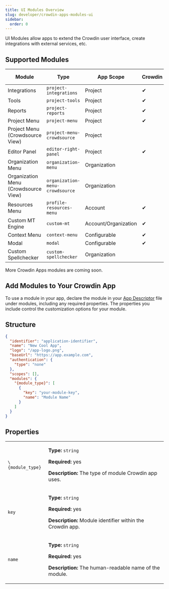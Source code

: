 ```yaml
---
title: UI Modules Overview
slug: developer/crowdin-apps-modules-ui
sidebar:
  order: 0
---
```


UI Modules allow apps to extend the Crowdin user interface, create integrations with external services, etc.

## Supported Modules

<table class="table table-bordered">
  <thead>
    <tr>
      <th>Module</th>
      <th>Type</th>
      <th>App Scope</th>
      <th>Crowdin</th>
      <th>Crowdin Enterprise</th>
    </tr>
  </thead>
  <tbody>
    <tr>
      <td>Integrations</td>
      <td><code>project-integrations</code></td>
      <td>Project</td>
      <td>&#10004;</td>
      <td>&#10004;</td>
    </tr>
    <tr>
      <td>Tools</td>
      <td><code>project-tools</code></td>
      <td>Project</td>
      <td>&#10004;</td>
      <td>&#10004;</td>
    </tr>   
    <tr>
      <td>Reports</td>
      <td><code>project-reports</code></td>
      <td>Project</td>
      <td>&#10004;</td>
      <td>&#10004;</td>
    </tr>
    <tr>
      <td>Project Menu</td>
      <td><code>project-menu</code></td>
      <td>Project</td>
      <td>&#10004;</td>
      <td>&#10004;</td>
    </tr>     
    <tr>
      <td>Project Menu (Crowdsource View)</td>
      <td><code class="whitespace-nowrap">project-menu-crowdsource</code></td>
      <td>Project</td>
      <td>&nbsp;</td>
      <td>&#10004;</td>
    </tr>
    <tr>
      <td>Editor Panel</td>
      <td><code>editor-right-panel</code></td>
      <td>Project</td>
      <td>&#10004;</td>
      <td>&#10004;</td>
    </tr>
    <tr>
      <td>Organization Menu</td>
      <td><code>organization-menu</code></td>
      <td>Organization</td>
      <td>&nbsp;</td>
      <td>&#10004;</td>
    </tr>
    <tr>
      <td>Organization Menu (Crowdsource View)</td>
      <td><code>organization-menu-crowdsource</code></td>
      <td>Organization</td>
      <td>&nbsp;</td>
      <td>&#10004;</td>
    </tr>
    <tr>
      <td>Resources Menu</td>
      <td><code>profile-resources-menu</code></td>
      <td>Account</td>
      <td>&#10004;</td>
      <td>&nbsp;</td>
    </tr> 
    <tr>
      <td>Custom MT Engine</td>
      <td><code>custom-mt</code></td>
      <td>Account/Organization</td>
      <td>&#10004;</td>
      <td>&#10004;</td>
    </tr>   
    <tr>
      <td>Context Menu</td>
      <td><code>context-menu</code></td>
      <td>Configurable</td>
      <td>&#10004;</td>
      <td>&#10004;</td>
    </tr>    
    <tr>
      <td>Modal</td>
      <td><code>modal</code></td>
      <td>Configurable</td>
      <td>&#10004;</td>
      <td>&#10004;</td>
    </tr>
    <tr>
      <td>Custom Spellchecker</td>
      <td><code>custom-spellchecker</code></td>
      <td>Organization</td>
      <td>&nbsp;</td>
      <td>&#10004;</td>
    </tr>            
  </tbody>
</table>

More Crowdin Apps modules are coming soon.

## Add Modules to Your Crowdin App

To use a module in your app, declare the module in your [App Descriptor](/developer/crowdin-apps-app-descriptor) file under modules, including any required properties. The properties you include control the customization options for your module.

## Structure

```json
{
  "identifier": "application-identifier",
  "name": "New Cool App",
  "logo": "/app-logo.png",
  "baseUrl": "https://app.example.com",
  "authentication": {
    "type": "none"
  },
  "scopes": [],
  "modules": {
    "{module_type}": [
      {
        "key": "your-module-key",
        "name": "Module Name"
      }
    ]
  }
}
```

## Properties

<table>
  <tbody>
    <tr>
      <td><code>\{module_type}</code></td>
      <td>
        <p><strong>Type:</strong> <code>string</code></p>
        <p><strong>Required:</strong> yes</p>
        <p><strong>Description:</strong> The type of module Crowdin app uses.</p>
      </td>
    </tr>
    <tr>
      <td><code>key</code></td>
      <td>
        <p><strong>Type:</strong> <code>string</code></p>
        <p><strong>Required:</strong> yes</p>
        <p><strong>Description:</strong> Module identifier within the Crowdin app.</p>
      </td>
    </tr>
    <tr>
      <td><code>name</code></td>
      <td>
        <p><strong>Type:</strong> <code>string</code></p>
        <p><strong>Required:</strong> yes</p>
        <p><strong>Description:</strong> The human-readable name of the module.</p>
      </td>
    </tr>
  </tbody>
</table>